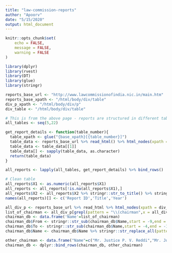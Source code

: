 ```yaml
---
title: "law-commission-reports"
author: "Apoorv"
date: "5/15/2020"
output: html_document
---
```


```r
knitr::opts_chunk$set(
	echo = FALSE,
	message = FALSE,
	warning = FALSE
)
```


```r
library(dplyr)
library(rvest)
library(DT)
library(glue)
library(stringr)
```

```r
reports_base_url <- "http://www.lawcommissionofindia.nic.in/main.htm"
reports_base_xpath <- "/html/body/div/table"
div_p_xpath <- "/html/body/div/p"
div_table <- "/html/body/div/table"
```


```r
# This is from the above page - reports are structured in different tables with sequential ID's 
all_tables <- seq(5,22)

get_report_details <- function(table_number){
  table_xpath <- glue("{base_xpath}[{table_number}]")  
  table_data <- reports_base_url %>% read_html() %>% html_nodes(xpath = table_xpath) %>% html_table()
  table_data <- table_data[[1]]
  table_data[] <- sapply(table_data, as.character)
  return(table_data)
}

all_reports <- lapply(all_tables, get_report_details) %>% bind_rows()

# Clean table
all_reports$X1 <- as.numeric(all_reports$X1)
all_reports <- all_reports[!is.na(all_reports$X1),]
all_reports$X2 <- all_reports$X2 %>% stringr::str_to_title() %>% stringr::str_squish()
names(all_reports)[] <- c('Report ID','Title','Year')
```

```r
all_div_p <- reports_base_url %>% read_html %>% html_nodes(xpath = div_p_xpath) %>% html_text()
list_of_chairman <- all_div_p[grepl(pattern = "\\(chairman",x = all_div_p, ignore.case = TRUE)] %>% stringr::str_squish() %>% stringr::str_replace_all(pattern = "\\(|\\)",replacement = "")
chairman_db <- data.frame('Name'=list_of_chairman)
chairman_db$From <- stringr::str_sub(chairman_db$Name,start = -9,end = -6)
chairman_db$To <- stringr::str_sub(chairman_db$Name,start = -4,end = -1)
chairman_db$Name <- chairman_db$Name %>% stringr::str_replace_all(pattern = "[:digit:]+\\-[:digit:]+",replacement = "") %>% stringr::str_replace_all(pattern = "Chairman",replacement = "") %>% stringr::str_squish()

other_chairman <- data.frame("Name"=c("Mr. Justice P. V. Reddi","Mr. Justice D. K. Jain","Mr. Justice A. P. Shah","Dr. Justice Balbir Singh Chauhan"), "From"=c("2009","2012","2013","2015"), "To"=c("2012","2013","2015","2018"))
chairman_db <- dplyr::bind_rows(chairman_db, other_chairman)
```

